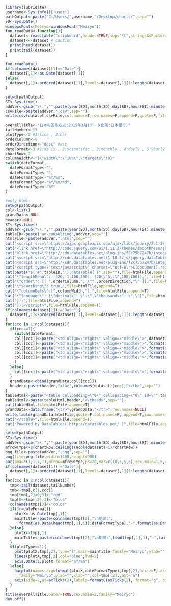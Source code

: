 ```r
library(lubridate)
username<-Sys.info()['user']
pathOutput<-paste("C:/Users/",username,"/Desktop/charts/",sep="")
SD<-Sys.Date()
windowsFonts(Meiryo=windowsFont("Meiryo"))
fun.readData<-function(){
  dataset<-read.table("clipboard",header=TRUE,sep="\t",stringsAsFactor=F,na.strings=c("-"))
  dataset<<-dataset # caution
  print(head(dataset))
  print(tail(dataset))
}
```

```r
fun.readData()
if(colnames(dataset)[1]=="Date"){
  dataset[,1]<-as.Date(dataset[,1])
}else{
  dataset[,1]<-ordered(dataset[,1],levels=dataset[,1][1:length(dataset[,1])]) #1列目が日付でない場合、強制的にオーダー化する
}
```

```r
setwd(pathOutput)
ST<-Sys.time()  
addVer<-gsub("\\.","",paste(year(SD),month(SD),day(SD),hour(ST),minute(ST),second(ST),sep=""))
csvFile<-paste(addVer,".csv",sep="")    
write.csv(dataset,csvFile,col.names=T,row.names=F,append=F,quote=F,fileEncoding="UTF-8")
```

```r
overallTitle<-"日本の国際収支:2015年3月(データ出所:日本銀行)"
tailNumber<-13
plotType<-2 #1:line , 2:bar
orderColumn<-0
orderDirection<-"desc" #asc
dateFormat<-3 #1:as is , 2:scientific , 3:monthly , 4:dayly , 5:yearly
chartRow<-2
columnWidth<-"{\"width\":\"10%\",\"targets\":0}"
switch(dateFormat,
  dateFormatType<-"",
  dateFormatType<-"",
  dateFormatType<-"%Y/%m",
  dateFormatType<-"%Y/%m/%d",
  dateFormatType<-"%Y"
)  
```

```r
#only html
setwd(pathOutput)
col<-list()
grandData<-NULL
header<-NULL
ST<-Sys.time()  
addVer<-gsub("\\.","",paste(year(SD),month(SD),day(SD),hour(ST),minute(ST),second(ST),sep=""))
tableID<-paste("am-consulting",addVer,sep="")
htmlFile<-paste(addVer,".html",sep="")
cat("<script src=\"https://ajax.googleapis.com/ajax/libs/jquery/2.1.3/jquery.min.js\"></script>",file=htmlFile,append=F)
cat("<link href=\"http://code.jquery.com/ui/1.11.2/themes/smoothness/jquery-ui.css\" rel=\"stylesheet\">",file=htmlFile,append=T)
cat("<link href=\"http://cdn.datatables.net/plug-ins/f2c75b7247b/integration/jqueryui/dataTables.jqueryui.css\" rel=\"stylesheet\">",file=htmlFile,append=T) 
cat("<script src=\"http://cdn.datatables.net/1.10.5/js/jquery.dataTables.min.js\"></script>",file=htmlFile,append=T) 
cat("<script src=\"http://cdn.datatables.net/plug-ins/f2c75b7247b/integration/jqueryui/dataTables.jqueryui.js\"></script>",file=htmlFile,append=T)  
cat("<script type=\"text/javascript\" charset=\"utf-8\">$(document).ready( function(){",file=htmlFile,append=T)
cat(paste("$('#",tableID,"').dataTable( {",sep=""),file=htmlFile,append=T)
cat("\"lengthMenu\": [[20,-1,100,200], [20,\"All\",100,200]],",file=htmlFile,append=T)
cat("\"order\": [[ ",orderColumn,", \"" ,orderDirection,"\" ]],",file=htmlFile,append=T)
cat("\"searching\": true,",file=htmlFile,append=T)
cat("\"columnDefs\":[",columnWidth,"],",file=htmlFile,append=T)
cat("\"language\": {\"decimal\": \".\",\"thousands\": \",\"}",file=htmlFile,append=T)
cat("});",file=htmlFile,append=T)
cat("});</script>",file=htmlFile,append=T)
if(colnames(dataset[1])!="Date"){
  dataset[,1]<-ordered(dataset[,1],levels=dataset[,1][1:length(dataset[,1])])
}
for(ccc in 1:ncol(dataset)){
  if(ccc==1){
    switch(dateFormat,
    col[[ccc]]<-paste("<td align=\"right\" valign=\"middle\">",dataset[,ccc],"</td>",sep=""),
    col[[ccc]]<-paste("<td align=\"right\" valign=\"middle\">",format(dataset[,ccc],big.mark=",",scientific=F),"</td>",sep=""),
    col[[ccc]]<-paste("<td align=\"right\" valign=\"middle\">",format(as.Date(dataset[,ccc]),dateFormatType),"</td>",sep=""),
    col[[ccc]]<-paste("<td align=\"right\" valign=\"middle\">",format(as.Date(dataset[,ccc]),dateFormatType),"</td>",sep=""),
    col[[ccc]]<-paste("<td align=\"right\" valign=\"middle\">",format(as.Date(dataset[,ccc]),dateFormatType),"</td>",sep="")
    )
  }else{  
    col[[ccc]]<-paste("<td align=\"right\" valign=\"middle\">",format(dataset[,ccc],big.mark=",",scientific=F),"</td>",sep="")
  }  
  grandData<-cbind(grandData,col[[ccc]])
  header<-paste(header,"<th>",colnames(dataset)[ccc],"</th>",sep="")  
}
tableHtml<-paste("<table cellpadding=\"0\" cellspacing=\"0\" id=\"",tableID,"\" width=\"100%\" class=\"display\"><thead>",sep="")
tableHtml<-paste(tableHtml,header,"</thead>",sep="")
cat(tableHtml,file=htmlFile,append=T)
grandData<-data.frame("<tr>",grandData,"</tr>",row.names=NULL)
write.table(grandData,htmlFile,quote=F,col.names=F, append=T,row.names=F)
cat("</table>",file=htmlFile,append=T)
cat("Powered by DataTables( http://datatables.net/ )",file=htmlFile,append=T)
```

```r
setwd(pathOutput)
ST<-Sys.time()  
addVer<-gsub("\\.","",paste(year(SD),month(SD),day(SD),hour(ST),minute(ST),second(ST),sep=""))
mfrowTYpe<-c(chartRow,ceiling((ncol(dataset)-1)/chartRow))
png.file<-paste(addVer,".png",sep="")
png(file=png.file,width=1400,height=900)
par(oma=c(1,1,7,1),mfrow=mfrowTYpe,ps=20,mar=c(10,5,5,5),cex.main=1.5,cex.lab=1.5,cex.axis=1.5)
if(colnames(dataset[1])!="Date"){
  dataset[,1]<-ordered(dataset[,1],levels=dataset[,1][1:length(dataset[,1])])
}
for(ccc in 2:ncol(dataset)){
  tmp<-tail(dataset,tailNumber)
  tmp<-tmp[,c(1,ccc)]
  tmp[tmp[,2]<0,3]<-"red"  
  tmp[0<=tmp[,2],3]<-"blue"  
  colnames(tmp)[3]<-"color"
  if(3<=dateFormat){
    plotX<-as.Date(tmp[,1])
    mainTitle<-paste(colnames(tmp)[2],"\n期間:",
      format(as.Date(head(tmp[,1],1)),dateFormatType),"-",format(as.Date(tail(tmp[,1],1)),dateFormatType))
  }else{
    plotX<-tmp[,1]
    mainTitle<-paste(colnames(tmp)[2],"\n期間:",head(tmp[,1],1),"-",tail(tmp[,1],1))
  }
  if(plotType==1){
    plot(plotX,tmp[,2],type="l",main=mainTitle,family="Meiryo",ylab="",xlab="",xaxt="n")
    lines(plotX,tmp[,2],col="blue",lwd=2)
    axis.Date(1,plotX,format="%Y/%m")
  }else{
    barplot(names.arg=format(plotX,dateFormatType),tmp[,2],horiz=F,las=2,main=mainTitle,
      family="Meiryo",ylab="",xlab="",col=tmp[,3],yaxt="n") 
    axis(side=2,at=axTicks(2),labels=formatC(axTicks(2), format="g", big.mark=','),las=2)
  }  
}
title(overallTitle,outer=TRUE,cex.main=2,family="Meiryo")
dev.off()
```